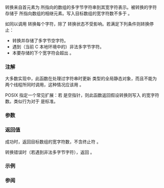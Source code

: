 {{cpp/title|mbstowcs}}
{{cpp/string/multibyte/navbar}}
{{ddcl|header=cstdlib|
std::size_t mbstowcs( wchar_t* dst, const char* src, std::size_t len );
}}

转换来自首元素为 {{c|src}} 所指向的数组的多字节字符串到其宽字符表示。被转换的字符存储于 {{c|dst}} 所指向数组的相继元素。写入目标数组的宽字符数不多于 {{c|len}}。

如同以调用 {{lc|std::mbtowc}} 转换每个字符，除了 {{tt|mbtowc}} 转换状态不受影响。若满足下列条件则转换停止：
* 转换并存储了多字节空字符。
* 遇到（当前 C 本地环境中的）非法多字节字符。
* 本要存储的下个宽字符会超出 {{c|len}}。

===注解===
大多数实现中，此函数在处理过字符串时更新 {{lc|std::mbstate_t}} 类型的全局静态对象，而且不能为两个线程所同时调用，这种情况应该用 {{lc|std::mbsrtowcs}}。

POSIX 指定一个常见扩展：若 {{c|dst}} 是空指针，则此函数返回假设转换则写入 {{c|dst}} 的宽字符数。类似行为对于 {{lc|std::mbsrtowcs}} 是标准。

===参数===
{{par begin}}
{{par|dst|指向将存储宽字符串的宽字符数组的指针}}
{{par|src|指向要转换的空终止多字节字符串的首元素的指针}}
{{par|len|{{c|dst}} 所指向的数组中的可用宽字符数}}
{{par end}}

===返回值===
成功时，返回目标数组的宽字符数，不含终止符 {{c|L'\0'}}。

转换错误时（若遇到非法多字节字符），返回 {{c|static_cast&lt;std::size_t&gt;(-1)}}。

===示例===
{{example
|code=
#include &lt;clocale&gt;
#include &lt;cstdlib&gt;
#include &lt;iostream&gt;

int main()
{
    std::setlocale(LC_ALL, "en_US.utf8");
    std::wcout.imbue(std::locale("en_US.utf8"));
    const char* mbstr = "z\u00df\u6c34\U0001f34c"; // or u8"zß水🍌"
                        // or "\x7a\xc3\x9f\xe6\xb0\xb4\xf0\x9f\x8d\x8c";
    wchar_t wstr[5];
    std::mbstowcs(wstr, mbstr, 5);
    std::wcout &lt;&lt; "宽字符串: " &lt;&lt; wstr &lt;&lt; '\n';
}
|output=
宽字符串: zß水🍌
}}

===参阅===
{{dsc begin}}
{{dsc inc|cpp/string/multibyte/dsc mbsrtowcs}}
{{dsc inc|cpp/string/multibyte/dsc wcstombs}}
{{dsc inc|cpp/locale/codecvt/dsc do_in}}
{{dsc see c|c/string/multibyte/mbstowcs}}
{{dsc end}}

{{langlinks|de|en|es|fr|it|ja|pt|ru}}